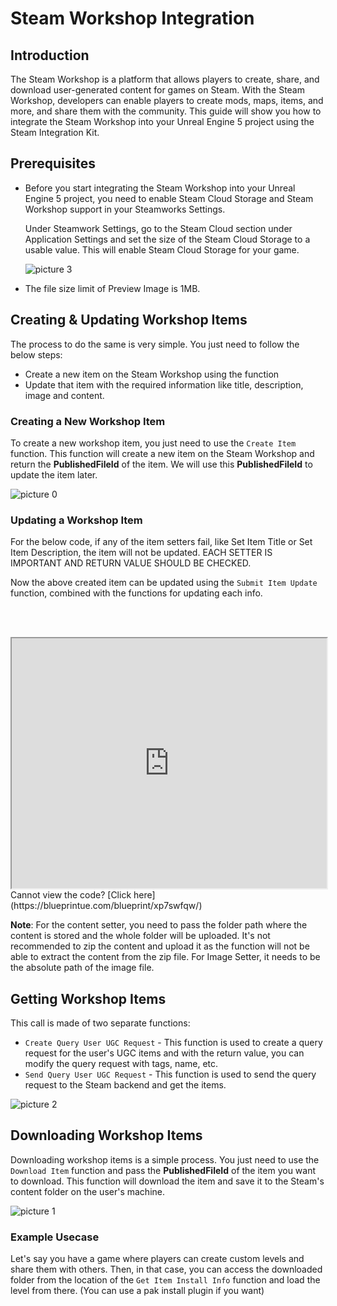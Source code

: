 
# Steam Workshop Integration

## Introduction

The Steam Workshop is a platform that allows players to create, share, and download user-generated content for games on Steam. With the Steam Workshop, developers can enable players to create mods, maps, items, and more, and share them with the community. This guide will show you how to integrate the Steam Workshop into your Unreal Engine 5 project using the Steam Integration Kit.

## Prerequisites

- Before you start integrating the Steam Workshop into your Unreal Engine 5 project, you need to enable Steam Cloud Storage and Steam Workshop support in your Steamworks Settings.

    Under Steamwork Settings, go to the Steam Cloud section under Application Settings and set the size of the Steam Cloud Storage to a usable value. This will enable Steam Cloud Storage for your game.

    ![picture 3](../../images/ececf43c76948ac64012d9264f3887fd52c1661f3c9e5c816797f8f44692a02a.png)  

- The file size limit of Preview Image is 1MB.

## Creating & Updating Workshop Items

The process to do the same is very simple. You just need to follow the below steps:

- Create a new item on the Steam Workshop using the function
- Update that item with the required information like title, description, image and content.

### Creating a New Workshop Item

To create a new workshop item, you just need to use the `Create Item` function. This function will create a new item on the Steam Workshop and return the **PublishedFileId** of the item. We will use this **PublishedFileId** to update the item later.

![picture 0](../../images/38f2bc1283cb205b56c60a242cc17c0c2f39f8808a23463662b2b0ce9e39b7a7.png)  

### Updating a Workshop Item

<Callout type="warning">
    For the below code, if any of the item setters fail, like Set Item Title or Set Item Description, the item will not be updated. EACH SETTER IS IMPORTANT AND RETURN VALUE SHOULD BE CHECKED.
</Callout>


Now the above created item can be updated using the `Submit Item Update` function, combined with the functions for updating each info.

<br></br>

<iframe src="https://blueprintue.com/render/xp7swfqw/" scrolling="no" allowfullscreen width="100%" height="400px"></iframe>
Cannot view the code? [Click here](https://blueprintue.com/blueprint/xp7swfqw/)


**Note**: For the content setter, you need to pass the folder path where the content is stored and the whole folder will be uploaded. It's not recommended to zip the content and upload it as the function will not be able to extract the content from the zip file. For Image Setter, it needs to be the absolute path of the image file.

## Getting Workshop Items

This call is made of two separate functions:

- `Create Query User UGC Request` - This function is used to create a query request for the user's UGC items and with the return value, you can modify the query request with tags, name, etc.
- `Send Query User UGC Request` - This function is used to send the query request to the Steam backend and get the items.

![picture 2](../../images/0839aa1e62dd340077090efa2d01526f472c25d3452e2bc5c4c078df25349ccd.png)  


## Downloading Workshop Items

Downloading workshop items is a simple process. You just need to use the `Download Item` function and pass the **PublishedFileId** of the item you want to download. This function will download the item and save it to the Steam's content folder on the user's machine.

![picture 1](../../images/bd17db721025044e4c72d6f7aa261988cf841676017660517877ffc5433902e5.png)  

### Example Usecase

Let's say you have a game where players can create custom levels and share them with others. Then, in that case, you can access the downloaded folder from the location of the `Get Item Install Info` function and load the level from there. (You can use a pak install plugin if you want)

